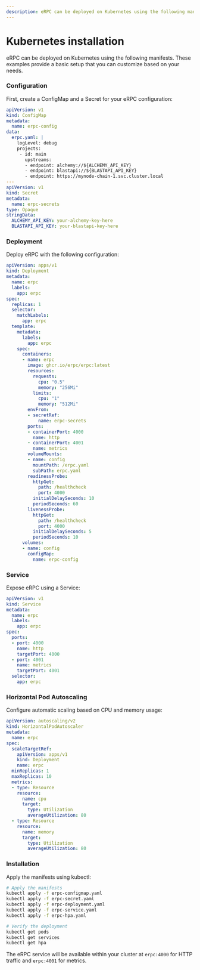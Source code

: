 ```yaml
---
description: eRPC can be deployed on Kubernetes using the following manifests...
---
```



# Kubernetes installation

eRPC can be deployed on Kubernetes using the following manifests. These examples provide a basic setup that you can customize based on your needs.

<Steps>

### Configuration

First, create a ConfigMap and a Secret for your eRPC configuration:

```yaml
apiVersion: v1
kind: ConfigMap
metadata:
  name: erpc-config
data:
  erpc.yaml: |
    logLevel: debug
    projects:
     - id: main
       upstreams:
       - endpoint: alchemy://${ALCHEMY_API_KEY}
       - endpoint: blastapi://${BLASTAPI_API_KEY}
       - endpoint: https://mynode-chain-1.svc.cluster.local
---
apiVersion: v1
kind: Secret
metadata:
  name: erpc-secrets
type: Opaque
stringData:
  ALCHEMY_API_KEY: your-alchemy-key-here
  BLASTAPI_API_KEY: your-blastapi-key-here
```

### Deployment

Deploy eRPC with the following configuration:

```yaml
apiVersion: apps/v1
kind: Deployment
metadata:
  name: erpc
  labels:
    app: erpc
spec:
  replicas: 1
  selector:
    matchLabels:
      app: erpc
  template:
    metadata:
      labels:
        app: erpc
    spec:
      containers:
      - name: erpc
        image: ghcr.io/erpc/erpc:latest
        resources:
          requests:
            cpu: "0.5"
            memory: "256Mi"
          limits:
            cpu: "1"
            memory: "512Mi"
        envFrom:
        - secretRef:
            name: erpc-secrets
        ports:
        - containerPort: 4000
          name: http
        - containerPort: 4001
          name: metrics
        volumeMounts:
        - name: config
          mountPath: /erpc.yaml
          subPath: erpc.yaml
        readinessProbe:
          httpGet:
            path: /healthcheck
            port: 4000
          initialDelaySeconds: 10
          periodSeconds: 60
        livenessProbe:
          httpGet:
            path: /healthcheck
            port: 4000
          initialDelaySeconds: 5
          periodSeconds: 10
      volumes:
      - name: config
        configMap:
          name: erpc-config
```

### Service

Expose eRPC using a Service:

```yaml
apiVersion: v1
kind: Service
metadata:
  name: erpc
  labels:
    app: erpc
spec:
  ports:
  - port: 4000
    name: http
    targetPort: 4000
  - port: 4001
    name: metrics
    targetPort: 4001
  selector:
    app: erpc
```

### Horizontal Pod Autoscaling

Configure automatic scaling based on CPU and memory usage:

```yaml
apiVersion: autoscaling/v2
kind: HorizontalPodAutoscaler
metadata:
  name: erpc
spec:
  scaleTargetRef:
    apiVersion: apps/v1
    kind: Deployment
    name: erpc
  minReplicas: 1
  maxReplicas: 10
  metrics:
  - type: Resource
    resource:
      name: cpu
      target:
        type: Utilization
        averageUtilization: 80
  - type: Resource
    resource:
      name: memory
      target:
        type: Utilization
        averageUtilization: 80
```

### Installation

Apply the manifests using kubectl:

```bash
# Apply the manifests
kubectl apply -f erpc-configmap.yaml
kubectl apply -f erpc-secret.yaml
kubectl apply -f erpc-deployment.yaml
kubectl apply -f erpc-service.yaml
kubectl apply -f erpc-hpa.yaml

# Verify the deployment
kubectl get pods
kubectl get services
kubectl get hpa
```

The eRPC service will be available within your cluster at `erpc:4000` for HTTP traffic and `erpc:4001` for metrics.

</Steps>
